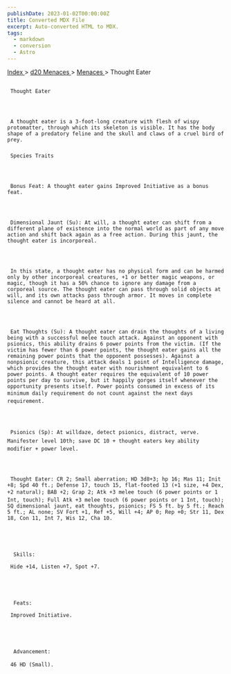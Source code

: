 ```yaml
---
publishDate: 2023-01-02T00:00:00Z
title: Converted MDX File
excerpt: Auto-converted HTML to MDX.
tags:
  - markdown
  - conversion
  - Astro
---
```







[
      Index
     ](-index)
     >
     [
      d20 Menaces
     ](menaces-d20-index)
     >
     [
      Menaces
     ](menaces-d20-menaces-index)
     > Thought Eater
    





## 
     Thought Eater
    



     A thought eater is a 3-foot-long creature with flesh of wispy protomatter, through which its skeleton is visible. It has the body shape of a predatory feline and the skull and claws of a cruel bird of prey.
    


### 
     Species Traits
    



     Bonus Feat: A thought eater gains Improved Initiative as a bonus feat.
    



     Dimensional Jaunt (Su): At will, a thought eater can shift from a different plane of existence into the normal world as part of any move action and shift back again as a free action. During this jaunt, the thought eater is incorporeal.
    



     In this state, a thought eater has no physical form and can be harmed only by other incorporeal creatures, +1 or better magic weapons, or magic, though it has a 50% chance to ignore any damage from a corporeal source. The thought eater can pass through solid objects at will, and its own attacks pass through armor. It moves in complete silence and cannot be heard at all.
    



     Eat Thoughts (Su): A thought eater can drain the thoughts of a living being with a successful melee touch attack. Against an opponent with psionics, this ability drains 6 power points from the victim. (If the victim has fewer than 6 power points, the thought eater gains all the remaining power points that the opponent possesses). Against a nonpsionic creature, this attack deals 1 point of Intelligence damage, which provides the thought eater with nourishment equivalent to 6 power points. A thought eater requires the equivalent of 10 power points per day to survive, but it happily gorges itself whenever the opportunity presents itself. Power points consumed in excess of its minimum daily requirement do not count against the next days requirement.
    



     Psionics (Sp): At willdaze, detect psionics, distract, verve. Manifester level 10th; save DC 10 + thought eaters key ability modifier + power level.
    



     Thought Eater: CR 2; Small aberration; HD 3d8+3; hp 16; Mas 11; Init +8; Spd 40 ft.; Defense 17, touch 15, flat-footed 13 (+1 size, +4 Dex, +2 natural); BAB +2; Grap 2; Atk +3 melee touch (6 power points or 1 Int, touch); Full Atk +3 melee touch (6 power points or 1 Int, touch); SQ dimensional jaunt, eat thoughts, psionics; FS 5 ft. by 5 ft.; Reach 5 ft.; AL none; SV Fort +1, Ref +5, Will +4; AP 0; Rep +0; Str 11, Dex 18, Con 11, Int 7, Wis 12, Cha 10.
    




      Skills:
     
     Hide +14, Listen +7, Spot +7.
    




      Feats:
     
     Improved Initiative.
    




      Advancement:
     
     46 HD (Small).
    




